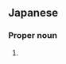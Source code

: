 ==Japanese==
{{ja-kanjitab|正|裕}}

===Proper noun===
{{ja-pos|proper|まさひろ}}

# {{given name|male|lang=ja|sort=まさひろ}}